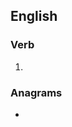 ==English==

===Verb===
{{head|en|verb form}}

# {{en-past of|enounce}}

===Anagrams===
* {{anagrams|en|a=cdeennou|denounce|unencode}}